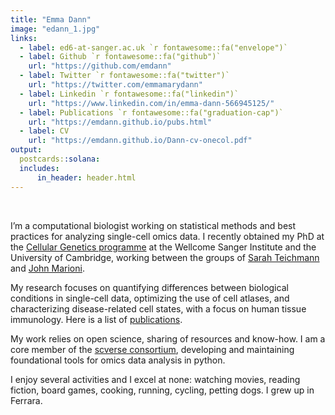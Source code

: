 ```yaml
---
title: "Emma Dann"
image: "edann_1.jpg"
links:
  - label: ed6-at-sanger.ac.uk `r fontawesome::fa("envelope")`
  - label: Github `r fontawesome::fa("github")`  
    url: "https://github.com/emdann"
  - label: Twitter `r fontawesome::fa("twitter")`
    url: "https://twitter.com/emmamarydann"
  - label: Linkedin `r fontawesome::fa("linkedin")`
    url: "https://www.linkedin.com/in/emma-dann-566945125/"
  - label: Publications `r fontawesome::fa("graduation-cap")`
    url: "https://emdann.github.io/pubs.html"
  - label: CV
    url: "https://emdann.github.io/Dann-cv-onecol.pdf"
output:
  postcards::solana:
  includes:
      in_header: header.html
---
```

 
<!-- ## About me `r emo::ji('woman_technologist')` -->
<br/>


I'm a computational biologist working on statistical methods and best practices for analyzing single-cell omics data. I recently obtained my PhD at the [Cellular Genetics programme](https://www.sanger.ac.uk/programme/cellular-genetics/) at the Wellcome Sanger Institute and the University of Cambridge, working between the groups of [Sarah Teichmann](http://www.teichlab.org/) and [John Marioni](https://www.ebi.ac.uk/research/marioni). 

My research focuses on quantifying differences between biological conditions in single-cell data, optimizing the use of cell atlases, and characterizing disease-related cell states, with a focus on human tissue immunology. Here is a list of [publications](https://emdann.github.io/pubs.html).

My work relies on open science, sharing of resources and know-how. I am a core member of the [scverse consortium](scverse.org), developing and maintaining foundational tools for omics data analysis in python.

<!-- I make [open source software](https://github.com/MarioniLab/miloR), [analysis workflows](https://github.com/MarioniLab/oor_benchmark) and [curate data resources](https://github.com/Teichlab/Pan_fetal_immune#mapping-the-developing-human-immune-system-across-organs.). -->
I enjoy several activities and I excel at none: watching movies, reading fiction, board games, cooking, running, cycling, petting dogs. I grew up in Ferrara.
